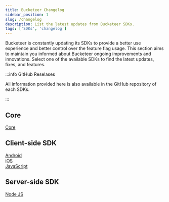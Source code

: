 ```yaml
---
title: Bucketeer Changelog
sidebar_position: 1
slug: /changelog
description: List the latest updates from Bucketeer SDKs.
tags: ['SDKs', 'changelog']
---
```



Bucketeer is constantly updating its SDKs to provide a better use experience and better control over the feature flag usage. This section aims to maintain you informed about Bucketeer ongoing improvements and innovations. Select one of the available SDKs to find the latest updates, fixes, and features.

:::info GitHub Reselases

All information provided here is also available in the GitHub repository of each SDKs.

:::

## Core

<div className="row" style={{maxWidth: '500px'}}>

  <div className="col--3 text--center">
    <a href="/changlog/core" className="brand-link">
      <i className="core-icon"></i>
      <span>Core</span>
    </a>
  </div>

</div>

## Client-side SDK


<div className="row" style={{maxWidth: '500px'}}>

  <div className="col--3 text--center">
    <a href="/changlog/client-side/android" className="brand-link">
      <i className="android-icon brand-icon"></i>
      <span>Android</span>
    </a>
  </div>

  <div className="col--3 text--center">
    <a href="/changlog/client-side/ios" className="brand-link">
      <i className="ios-icon brand-icon"></i>
      <span>iOS</span>
    </a>
  </div>

  <div className="col--3 text--center">
    <a href="/changlog/client-side/javascript" className="brand-link">
      <i className="javascript-icon brand-icon"></i>
      <span>JavaScript</span>
    </a>
  </div>

</div>

## Server-side SDK

<div className="row" style={{maxWidth: '500px'}}>

  <div className="col--3 text--center">
    <a href="/changlog/server-side/node-js" className="brand-link">
      <i className="nodejs-icon brand-icon"></i>
      <span>Node JS</span>
    </a>
  </div>

</div>



